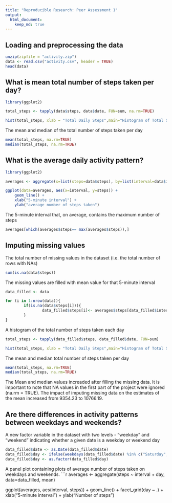 ```yaml
---
title: "Reproducible Research: Peer Assessment 1"
output: 
  html_document:
    keep_md: true
---
```



## Loading and preprocessing the data
```r
unzip(zipfile = "activity.zip")
data <- read.csv("activity.csv", header = TRUE)
head(data)
```





## What is mean total number of steps taken per day?
```r
library(ggplot2)

total_steps <- tapply(data$steps, data$date, FUN=sum, na.rm=TRUE)

hist(total_steps, xlab = "Total Daily Steps",main="Histogram of Total Steps by day", breaks = 20)
```

The mean and median of the total number of steps taken per day
```r
mean(total_steps, na.rm=TRUE)
median(total_steps, na.rm=TRUE)
```





## What is the average daily activity pattern?
```r
library(ggplot2)

averages <- aggregate(x=list(steps=data$steps), by=list(interval=data$interval),FUN=mean, na.rm=TRUE)

ggplot(data=averages, aes(x=interval, y=steps)) +
    geom_line() +
    xlab("5-minute interval") +
    ylab("average number of steps taken")
```

The 5-minute interval that, on average, contains the maximum number of steps
```r
averages[which(averages$steps== max(averages$steps)),]
```






## Imputing missing values

The total number of missing values in the dataset (i.e. the total number of rows with NAs)

```r
sum(is.na(data$steps))
```

The missing values are filled with mean value for that 5-minute interval

```r
data_filled <- data

for (i in 1:nrow(data)){
        if(is.na(data$steps[i])){
                data_filled$steps[i]<- averages$steps[data_filled$interval[i] == averages$interval]
        }
}
```

A histogram of the total number of steps taken each day
```r
total_steps <- tapply(data_filled$steps, data_filled$date, FUN=sum)

hist(total_steps, xlab = "Total Daily Steps",main="Histogram of Total Steps by day", breaks = 20)
```

The mean and median total number of steps taken per day
```r
mean(total_steps, na.rm=TRUE)
median(total_steps, na.rm=TRUE)
```


The Mean and median values increaded after filling the missing data. It is important to note that NA values in the first part of the project were ignored (na.rm = TRUE). The impact of imputing missing data on the estimates of the mean increased from 9354.23 to 10766.19.







## Are there differences in activity patterns between weekdays and weekends?
A new factor variable in the dataset with two levels - “weekday” and “weekend” indicating whether a given date is a weekday or weekend day

```r
data_filled$date <- as.Date(data_filled$date)
data_filled$day <- ifelse(weekdays(data_filled$date) %in% c("Saturday", "Sunday"), "weekend", "weekday")
data_filled$day <- as.factor(data_filled$day)
```

A panel plot containing plots of average number of steps taken on weekdays and weekends.
```r
averages <- aggregate(steps ~ interval + day, data=data_filled, mean)

ggplot(averages, aes(interval, steps)) + geom_line() + facet_grid(day ~ .) +
    xlab("5-minute interval") + ylab("Number of steps")